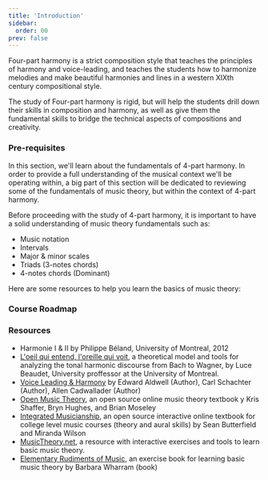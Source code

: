 ```yaml
---
title: 'Introduction'
sidebar:
  order: 00
prev: false
---
```



Four-part harmony is a strict composition style that teaches the principles of harmony and voice-leading, and teaches the students how to harmonize melodies and make beautiful harmonies and lines in a western XIXth century compositional style.

The study of Four-part harmony is rigid, but will help the students drill down their skills in composition and harmony, as well as give them the fundamental skills to bridge the technical aspects of compositions and creativity.

### Pre-requisites

In this section, we'll learn about the fundamentals of 4-part harmony. In order to provide a full understanding of the musical context we'll be operating within, a big part of this section will be dedicated to reviewing some of the fundamentals of music theory, but within the context of 4-part harmony.

Before proceeding with the study of 4-part harmony, it is important to have a solid understanding of music theory fundamentals such as:

- Music notation
- Intervals
- Major & minor scales
- Triads (3-notes chords)
- 4-notes chords (Dominant)

Here are some resources to help you learn the basics of music theory:

### Course Roadmap

<LinkCard
  title="Chapter 1: Fundamenals"
  href="/four-part-harmony/fundamentals/"
  description="In this chapter we're going to expand upon fundamentals of music theory and introduce basic concepts of harmony.  We'll address what is 4 part harmony, intervals, constitutive chords in the major scale, tessitura, voice dispositions and type of motions."
/>

<LinkCard
  title="Chapter 2: Minor Keys"
  href="/four-part-harmony/minor-keys/"
  description="In this chapter we will address the intricacies of harmonizing for the minor key as well as constotutive chords, as they require special attention."
/>

<LinkCard
  title="Chapter 3: Harmonization"
  href="/four-part-harmony/harmonization/"
  description="In this chapter we will learn the basic principles of harmony, such as tonality, the cycle of fifths, cadenzas and how to hamronize a melody."
/>

### Resources

- Harmonie I & II by Philippe Béland, University of Montreal, 2012
- [L'oeil qui entend, l'oreille qui voit](https://bw.musique.umontreal.ca/), a theoretical model and tools for analyzing the tonal harmonic discourse from Bach to Wagner, by Luce Beaudet, University proffessor at the University of Montreal.
- [Voice Leading & Harmony](https://www.amazon.com/Harmony-Voice-Leading-Edward-Aldwell/dp/0495189758) by Edward Aldwell (Author), Carl Schachter (Author), Allen Cadwallader (Author)
- [Open Music Theory](https://openmusictheory.github.io/), an open source online music theory textbook y Kris Shaffer, Bryn Hughes, and Brian Moseley
- [Integrated Musicianship](https://intmus.github.io/), an open source interactive online textbook for college level music courses (theory and aural skills) by Sean Butterfield and Miranda Wilson
- [MusicTheory.net](https://www.musictheory.net/), a resource with interactive exercises and tools to learn basic music theory.
- [Elementary Rudiments of Music](https://www.amazon.com/Elementary-Rudiments-Music-Barbara-Wharram/dp/0887970044), an exercise book for learning basic music theory by Barbara Wharram (book)

